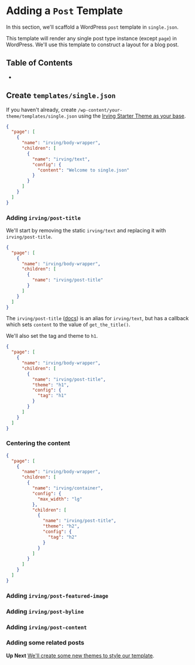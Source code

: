 <Meta title="Tutorial|Adding a Post Template" />

# Adding a `Post` Template
In this section, we'll scaffold a WordPress `post` template in `single.json`.

This template will render any single post type instance (except `page`) in WordPress. We'll use this template to construct a layout for a blog post.

## Table of Contents
* []()

## Create `templates/single.json`
If you haven't already, create `/wp-content/your-theme/templates/single.json` using the [Irving Starter Theme as your base](https://github.com/alleyinteractive/irving-starter-theme/blob/main/templates/single.json).

```json
{
  "page": [
    {
      "name": "irving/body-wrapper",
      "children": [
        {
          "name": "irving/text",
          "config": {
            "content": "Welcome to single.json"
          }
        }
      ]
    }
  ]
}
```

### Adding `irving/post-title`
We'll start by removing the static `irving/text` and replacing it with `irving/post-title`.

```json
{
  "page": [
    {
      "name": "irving/body-wrapper",
      "children": [
        {
          "name": "irving/post-title"
        }
      ]
    }
  ]
}
```

The `irving/post-title` ([docs](?path=/docs/wordpress-components-post-title--page)) is an alias for `irving/text`, but has a callback which sets `content` to the value of `get_the_title()`.

We'll also set the tag and theme to `h1`.
```json
{
  "page": [
    {
      "name": "irving/body-wrapper",
      "children": [
        {
          "name": "irving/post-title",
          "theme": "h1",
          "config": {
            "tag": "h1"
          }
        }
      ]
    }
  ]
}
```

### Centering the content
```json
{
  "page": [
    {
      "name": "irving/body-wrapper",
      "children": [
        {
          "name": "irving/container",
          "config": {
            "max_width": "lg"
          },
          "children": [
            {
              "name": "irving/post-title",
              "theme": "h2",
              "config": {
                "tag": "h2"
              }
            }
          ]
        }
      ]
    }
  ]
}
```

### Adding `irving/post-featured-image`
### Adding `irving/post-byline`
### Adding `irving/post-content`
### Adding some related posts


**Up Next**
[We'll create some new themes to style our template](?path=/docs/tutorial-styling-a-component--page).
